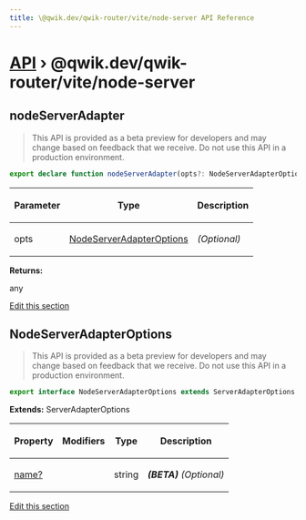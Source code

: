 ```yaml
---
title: \@qwik.dev/qwik-router/vite/node-server API Reference
---
```


# [API](/api) &rsaquo; @qwik.dev/qwik-router/vite/node-server

## nodeServerAdapter

> This API is provided as a beta preview for developers and may change based on feedback that we receive. Do not use this API in a production environment.

```typescript
export declare function nodeServerAdapter(opts?: NodeServerAdapterOptions): any;
```

<table><thead><tr><th>

Parameter

</th><th>

Type

</th><th>

Description

</th></tr></thead>
<tbody><tr><td>

opts

</td><td>

[NodeServerAdapterOptions](#nodeserveradapteroptions)

</td><td>

_(Optional)_

</td></tr>
</tbody></table>

**Returns:**

any

[Edit this section](https://github.com/QwikDev/qwik/tree/main/packages/qwik-router/src/adapters/node-server/vite/index.ts)

## NodeServerAdapterOptions

> This API is provided as a beta preview for developers and may change based on feedback that we receive. Do not use this API in a production environment.

```typescript
export interface NodeServerAdapterOptions extends ServerAdapterOptions
```

**Extends:** ServerAdapterOptions

<table><thead><tr><th>

Property

</th><th>

Modifiers

</th><th>

Type

</th><th>

Description

</th></tr></thead>
<tbody><tr><td>

[name?](./router.nodeserveradapteroptions.name.md)

</td><td>

</td><td>

string

</td><td>

**_(BETA)_** _(Optional)_

</td></tr>
</tbody></table>

[Edit this section](https://github.com/QwikDev/qwik/tree/main/packages/qwik-router/src/adapters/node-server/vite/index.ts)
